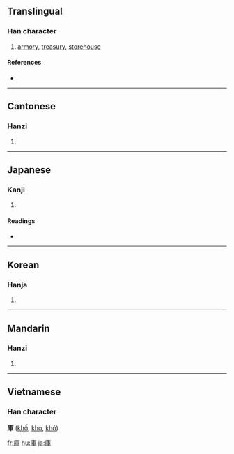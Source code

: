 {{see|库}}
==Translingual==

===Han character===
{{Han char|rn=53|rad=广|as=07|sn=10|four=0025<sub>6</sub>|canj=戈十田十 (IJWJ)|ids=⿸[[广]][[車]]}}

# [[armory]], [[treasury]], [[storehouse]]

====References====
* {{Han ref|kx=0346.140|dkj=09330|dj=0656.110|hdz=20884.100|uh=5EAB|ud=24235|bh=AE77|bd=44663}}

----

==Cantonese==

===Hanzi===
{{yue-hanzi|jyut=|y=fu3}}

# {{defn|Cantonese}}

----

==Japanese==

===Kanji===
{{ja-kanji|grade=3|rs=广07}}

# {{defn|Japanese}}

====Readings====
* {{ja-readings|on=[[こ]] (ko), [[く]] (ku)|kun=[[くら]] (kura)}}

----

==Korean==

===Hanja===
{{ko-hanja|hangeul=고|rv=go|mr=ko}}

# {{defn|Korean}}

----

==Mandarin==

===Hanzi===
{{cmn-hanzi|sim=库|pin=[[kù]] ([[ku4]]), [[máng]] ([[mang2]])|wg=k'u<sup>4</sup>, mang<sup>2</sup>}}

# {{defn|Mandarin}}

----

==Vietnamese==
===Han character===
'''庫''' ([[khố]], [[kho]], [[khó]])

[[fr:庫]]
[[hu:庫]]
[[ja:庫]]